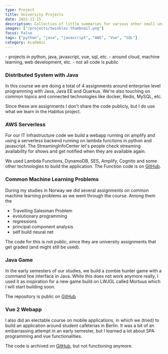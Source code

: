 ```yaml
---
type: Project
title: University Projects
date: 2022-12-15
description: Collection of little summaries for various other small university projects.
images: ["/projects/twinkles-thumbnail.png"]
focus: False
tags: ["python", "java", "javascript", "AWS", "Vue", "SQL"]
category: Academic
---
```


<Callout>
  - projects in python, java, javascript, vue, sql, etc. - around cloud, machine
  learning, web development, etc. - not all code is public
</Callout>

### Distributed System with Java

In this course we are doing a total of 4 assignments around enterprise level programming with Java, Java EE and Quarkus. We're also touching on common topics and connected technologies like docker, Redis, MySQL, etc.

Since these are assignments I don't share the code publicly, but I do use what we learn in the Habitus project.

### AWS Serverless

For our IT Infrastructure code we build a webapp running on amplify and using a serverless backend running on lambda functions in python and javascript. The StreamingInfoCenter let's people check streaming availability for shows and get notified when they are available again.

We used Lambda Functions, DynamoDB, SES, Amplify, Cognito and some other technologies to build the application. The Function code is on [GitHub](https://github.com/LennardZuendorf/StreamingInfoCenter-AWS).

### Common Machine Learning Problems

During my studies in Norway we did several assignments on common machine learning problems as we went through the course. Among them the

- Travelling Salesman Problem
- evolutionary programming
- regressions
- principal component analysis
- self build neural net

The code for this is not public, since they are university assignments that get graded (and might still be used).

### Java Game

In the early semesters of our studies, we build a zombie hunter game with a command line interface in Java. While this does not work anymore really, I used it as inspiration for a new game build on LWJGL called Mortuus which I will start building soon.

The repository is public on [GitHub](https://github.com/LennardZuendorf/mortuus)

### Vue 2 Webapp

I also did an electable course on mobile applications, in which we (tried) to build an application around student cafeterias in Berlin. It was a bit of an embarrassing attempt in an early semester, but I learned a lot about SPA programming and vue functionalities.

The code is archived on [GitHub](https://github.com/LennardZuendorf/caupona), but not functioning anymore.
